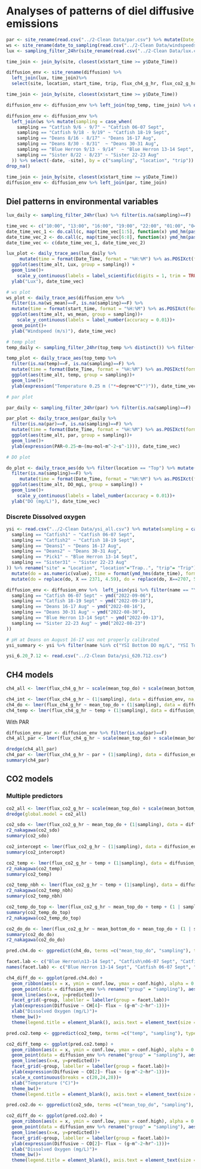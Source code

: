 # Analyses of patterns of diel diffusive emissions

```r
par <- site_rename(read.csv("../2-Clean Data/par.csv") %>% mutate(Date_Time = mdy_hm(time_et, tz = "America/New_York")) %>% select(Date_Time, site, cal_corr) %>% rename("par" = "cal_corr"))
ws <- site_rename(date_to_sampling(read.csv("../2-Clean Data/windspeeds.csv") %>% mutate(date = ymd(date))))
lux <- sampling_filter_24hr(site_rename(read.csv("../2-Clean Data/lux.csv") %>% mutate(Date_Time = ymd_hms(Date_Time, tz = "America/New_York")) %>% distinct()))

time_join <- join_by(site, closest(x$start_time >= y$Date_Time))

diffusion_env <- site_rename(diffusion) %>% 
  left_join(lux, time_join)%>% 
  select(site, location, start_time, trip, flux_ch4_g_hr, flux_co2_g_hr, Lux) 

time_join <- join_by(site, closest(x$start_time >= y$Date_Time))

diffusion_env <- diffusion_env %>% left_join(top_temp, time_join) %>% distinct()

diffusion_env <- diffusion_env %>% 
  left_join(ws %>% mutate(sampling = case_when(
    sampling == "Catfish 9/6 - 9/7" ~ "Catfish 06-07 Sept",
    sampling == "Catfish 9/18 - 9/19" ~ "Catfish 18-19 Sept",
    sampling == "Deans 8/16 - 8/17" ~ "Deans 16-17 Aug",
    sampling == "Deans 8/30 - 8/31"  ~ "Deans 30-31 Aug",
    sampling == "Blue Herron 9/13 - 9/14"  ~ "Blue Herron 13-14 Sept",
    sampling == "Sister 8/22 - 8/23" ~ "Sister 22-23 Aug"
  )) %>% select(-date, -site), by = c("sampling", "location", "trip")) %>% 
drop_na()
  
time_join <- join_by(site, closest(x$start_time >= y$Date_Time))
diffusion_env <- diffusion_env %>% left_join(par, time_join)
```

## Diel patterns in environmental variables
```r
lux_daily <- sampling_filter_24hr(lux) %>% filter(is.na(sampling)==F)

time_vec <- c("10:00", "13:00", "16:00", "19:00", "22:00", "01:00", "04:00", "07:00")
date_time_vec_1 <- do.call(c, map(time_vec[1:5], function(x) ymd_hm(paste(date(Sys.time()), x, sep = " "), tz = "America/New_York")))
date_time_vec_2 <- do.call(c, map(time_vec[6:8], function(x) ymd_hm(paste(date(Sys.time()+days(1)), x, sep = " "), tz = "America/New_York")))
date_time_vec <- c(date_time_vec_1, date_time_vec_2)

lux_plot <- daily_trace_aes(lux_daily %>% 
     mutate(time = format(Date_Time, format = "%H:%M") %>% as.POSIXct(format = "%H:%M"), time_alt = if_else(hour(time) %in% c(0:9), time + days(1), time)) %>% 
  ggplot(aes(time_alt, Lux, group = sampling)) +
  geom_line()+
    scale_y_continuous(labels = label_scientific(digits = 1, trim = TRUE))+
  ylab("Lux"), date_time_vec)

# ws plot
ws_plot <- daily_trace_aes(diffusion_env %>% 
  filter(is.na(ws_mean)==F, is.na(sampling)==F) %>% 
  mutate(time = format(start_time, format = "%H:%M") %>% as.POSIXct(format = "%H:%M"), time_alt = if_else(hour(time) %in% c(0:9), time + days(1), time)) %>% 
  ggplot(aes(time_alt, ws_mean, group = sampling))+
    scale_y_continuous(labels = label_number(accuracy = 0.01))+
  geom_point()+
  ylab("Windspeed (m/s)"), date_time_vec)

# temp plot
temp_daily <- sampling_filter_24hr(top_temp %>% distinct()) %>% filter(is.na(sampling)==F)

temp_plot <- daily_trace_aes(top_temp %>% 
  filter(is.na(temp)==F, is.na(sampling)==F) %>% 
  mutate(time = format(Date_Time, format = "%H:%M") %>% as.POSIXct(format = "%H:%M"), time_alt = if_else(hour(time) %in% c(0:9), time + days(1), time)) %>% 
  ggplot(aes(time_alt, temp, group = sampling))+
  geom_line()+
  ylab(expression("Temperature 0.25 m ("*~degree*C*")")), date_time_vec)

# par plot

par_daily <- sampling_filter_24hr(par) %>% filter(is.na(sampling)==F)

par_plot <- daily_trace_aes(par_daily %>% 
  filter(is.na(par)==F, is.na(sampling)==F) %>% 
  mutate(time = format(Date_Time, format = "%H:%M") %>% as.POSIXct(format = "%H:%M"), time_alt = if_else(hour(time) %in% c(0:9), time + days(1), time)) %>% 
  ggplot(aes(time_alt, par, group = sampling))+
  geom_line()+
  ylab(expression(PAR~0.25~m~(mu~mol~m^-2~s^-1))), date_time_vec)

# DO plot

do_plot <- daily_trace_aes(do %>% filter(location == "Top") %>% mutate(site = if_else(site == "Pick", "Blue Herron", site)) %>% 
  filter(is.na(sampling)==F) %>% 
     mutate(time = format(Date_Time, format = "%H:%M") %>% as.POSIXct(format = "%H:%M"), time_alt = if_else(hour(time) %in% c(24, 0:9), time + days(1), time)) %>% 
  ggplot(aes(time_alt, DO_mgL, group = sampling)) +
  geom_line()+
    scale_y_continuous(labels = label_number(accuracy = 0.01))+
  ylab("DO (mg/L)"), date_time_vec)
```


### Discrete Dissolved oxygen 
```r
ysi <- read.csv("../2-Clean Data/ysi_all.csv") %>% mutate(sampling = case_when(
  sampling == "Catfish1" ~ "Catfish 06-07 Sept",
  sampling == "Catfish2" ~ "Catfish 18-19 Sept",
  sampling == "Deans1" ~ "Deans 16-17 Aug",
  sampling == "Deans2" ~ "Deans 30-31 Aug",
  sampling == "Pick1" ~ "Blue Herron 13-14 Sept",
  sampling == "Sister31" ~ "Sister 22-23 Aug"
)) %>% rename("site" = "Location", "location"="Trap..", "trip"= "Trip") %>% 
  mutate(do = as.numeric(value), time = format(ymd_hms(date_time), format = "%H:%M") %>% as.POSIXct(format = "%H:%M"), time_alt = if_else(hour(time) %in% c(24, 0:9), time + days(1), time)) %>% 
  mutate(do = replace(do, X == 2371, 4.59), do = replace(do, X==2707, 5.91), do = replace(do, X == 1832, NA), do = replace(do, X==852, 5.86)) 

diffusion_env <- diffusion_env %>%  left_join(ysi %>% filter(name == "YSI Bottom DO mg/L" | name == "YSI Top DO mg/L") %>% select(sampling, location, trip, name, do) %>%  pivot_wider(id_cols = c(sampling, location, trip), names_from = name, values_from = do) %>% group_by(sampling, trip) %>% summarize(mean_top_do = mean(`YSI Top DO mg/L`, na.rm = T), mean_bottom_do = mean(`YSI Bottom DO mg/L`, na.rm = T)) , by = c("sampling", "trip")) %>% mutate(start_date = case_when(
  sampling == "Catfish 06-07 Sept" ~ ymd("2022-09-06"),
  sampling == "Catfish 18-19 Sept" ~ ymd("2022-09-18"),
  sampling == "Deans 16-17 Aug" ~ ymd("2022-08-16"),
  sampling == "Deans 30-31 Aug" ~ ymd("2022-08-30"),
  sampling == "Blue Herron 13-14 Sept" ~ ymd("2022-09-13"),
  sampling == "Sister 22-23 Aug" ~ ymd("2022-08-23")
))
```

```r
# pH at Deans on August 16-17 was not properly calibrated
ysi_summary <- ysi %>% filter(name %in% c("YSI Bottom DO mg/L", "YSI Top DO mg/L", "YSI Bottom pH", "YSI Top pH", "YSI Bottom Temp", "YSI Top Temp")) %>% group_by(sampling, name) %>% summarize(mean = mean(do, na.rm = T) %>% round(1), sd = sd(do, na.rm = T) %>% round(1), min = min(do, na.rm =T), max = max(do, na.rm = T)) %>% filter(!(sampling == "Deans 16-17 Aug" & str_detect(name, "pH")))

ysi_6.20_7.12 <- read.csv("../2-Clean Data/ysi_620.712.csv")
```


## CH4 models
```r
ch4_all <- lmer(flux_ch4_g_hr ~ scale(mean_top_do) + scale(mean_bottom_do) + scale(temp) + scale(Lux) + scale(ws_mean) + (1|sampling), data = diffusion_env, na.action = "na.fail")

ch4_int <- lmer(flux_ch4_g_hr ~ (1|sampling), data = diffusion_env, na.action = "na.fail")
ch4_do <- lmer(flux_ch4_g_hr ~ mean_top_do + (1|sampling), data = diffusion_env, na.action = "na.fail")
ch4_temp <- lmer(flux_ch4_g_hr ~ temp + (1|sampling), data = diffusion_env, na.action = "na.fail")
```

With PAR
```r
diffusion_env_par <- diffusion_env %>% filter(is.na(par)==F)
ch4_all_par <- lmer(flux_ch4_g_hr ~ scale(mean_top_do) + scale(mean_bottom_do) + scale(temp) + scale(Lux) + scale(ws_mean) + scale(par) + (1|sampling), data = diffusion_env_par, na.action = "na.fail")

dredge(ch4_all_par)
ch4_par <- lmer(flux_ch4_g_hr ~ par + (1|sampling), data = diffusion_env_par, na.action = "na.fail")
summary(ch4_par)
```

## CO2 models
### Multiple predictors
```r
co2_all <- lmer(flux_co2_g_hr ~ scale(mean_top_do) + scale(mean_bottom_do) + scale(temp) + scale(Lux) + scale(ws_mean) + (1|sampling), data = diffusion_env, na.action = "na.fail")
dredge(global.model = co2_all)

co2_sdo <- lmer(flux_co2_g_hr ~ mean_top_do + (1|sampling), data = diffusion_env, na.action = "na.fail")
r2_nakagawa(co2_sdo)
summary(co2_sdo)

co2_intercept <- lmer(flux_co2_g_hr ~ (1|sampling), data = diffusion_env, na.action = "na.fail")
summary(co2_intercept)

co2_temp <- lmer(flux_co2_g_hr ~ temp + (1|sampling), data = diffusion_env, na.action = "na.fail")
r2_nakagawa(co2_temp)
summary(co2_temp)

co2_temp_nbh <- lmer(flux_co2_g_hr ~ temp + (1|sampling), data = diffusion_env %>% filter(site != "Blue Herron"), na.action = "na.fail")
r2_nakagawa(co2_temp_nbh)
summary(co2_temp_nbh)

co2_temp_do_top <- lmer(flux_co2_g_hr ~ mean_top_do + temp + (1 | sampling), data = diffusion_env, na.action = "na.fail")
summary(co2_temp_do_top)
r2_nakagawa(co2_temp_do_top)

co2_do_do <- lmer(flux_co2_g_hr ~ mean_bottom_do + mean_top_do + (1 | sampling), data = diffusion_env, na.action = "na.fail")
summary(co2_do_do)
r2_nakagawa(co2_do_do)
```



```r
pred.ch4.do <- ggpredict(ch4_do, terms =c("mean_top_do", "sampling"), type = "random") 

facet.lab <- c("Blue Herron\n13-14 Sept", "Catfish\n06-07 Sept", "Catfish\n18-19 Sept", "Deans\n16-17 Aug","Deans\n30-31 Aug", "Sister\n22-23 Aug")
names(facet.lab) <- c("Blue Herron 13-14 Sept", "Catfish 06-07 Sept", "Catfish 18-19 Sept", "Deans 16-17 Aug","Deans 30-31 Aug", "Sister 22-23 Aug")

ch4_diff_do <- ggplot(pred.ch4.do) + 
  geom_ribbon(aes(x = x, ymin = conf.low, ymax = conf.high), alpha = 0.2)+ 
  geom_point(data = diffusion_env %>% rename("group" = "sampling"), aes(mean_top_do, flux_ch4_g_hr, group = group))+ 
  geom_line(aes(x=x, y=predicted))+
  facet_grid(~group, labeller = labeller(group = facet.lab))+
  ylab(expression(Diffusive ~ CH[4]~ flux ~ (g~m^-2~hr^-1)))+
  xlab("Dissolved Oxygen (mg/L)")+
  theme_bw()+ 
  theme(legend.title = element_blank(), axis.text = element_text(size = 14, color = "black"), axis.title = element_text(size = 16, color = "black"), strip.text = element_text(size = 14,  color = "black"))

pred.co2.temp <- ggpredict(co2_temp, terms =c("temp", "sampling"), type = "random") 

co2_diff_temp <- ggplot(pred.co2.temp) + 
  geom_ribbon(aes(x = x, ymin = conf.low, ymax = conf.high), alpha = 0.2)+ 
  geom_point(data = diffusion_env %>% rename("group" = "sampling"), aes(temp, flux_co2_g_hr, group = group))+ 
  geom_line(aes(x=x, y=predicted))+
  facet_grid(~group, labeller = labeller(group = facet.lab))+
  ylab(expression(Diffusive ~ CO[2]~ flux ~ (g~m^-2~hr^-1)))+
  scale_x_continuous(breaks = c(20,24,28))+
  xlab("Temperature (°C)")+
  theme_bw()+ 
  theme(legend.title = element_blank(), axis.text = element_text(size = 14, color = "black"), axis.title = element_text(size = 16, color = "black"), strip.text = element_text(size = 14,  color = "black"))

pred.co2.do <- ggpredict(co2_sdo, terms =c("mean_top_do", "sampling"), type = "random") 

co2_diff_do <- ggplot(pred.co2.do) + 
  geom_ribbon(aes(x = x, ymin = conf.low, ymax = conf.high), alpha = 0.2)+ 
  geom_point(data = diffusion_env %>% rename("group" = "sampling"), aes(mean_top_do, flux_co2_g_hr, group = group))+ 
  geom_line(aes(x=x, y=predicted))+
  facet_grid(~group, labeller = labeller(group = facet.lab))+
  ylab(expression(Diffusive ~ CO[2]~ flux ~ (g~m^-2~hr^-1)))+
  xlab("Dissolved Oxygen (mg/L)")+
  theme_bw()+ 
  theme(legend.title = element_blank(), axis.text = element_text(size = 14, color = "black"), axis.title = element_text(size = 16, color = "black"), strip.text = element_text(size = 14,  color = "black"))

```


